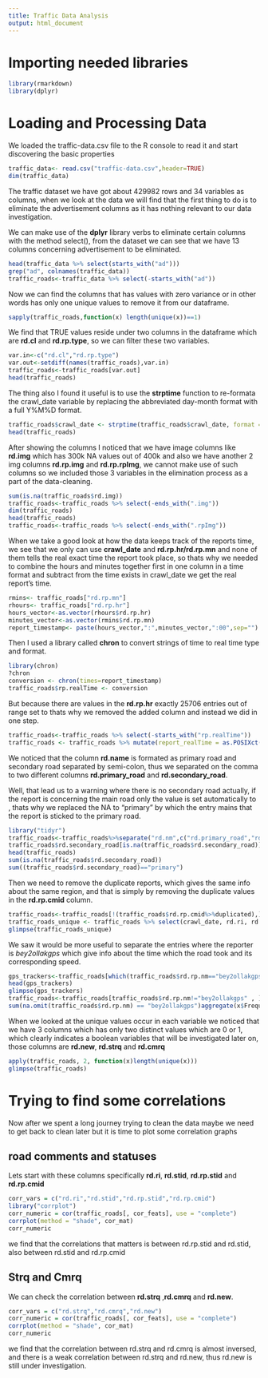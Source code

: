 ```yaml
---
title: Traffic Data Analysis
output: html_document
---
```

# Importing needed libraries

```r
library(rmarkdown)
library(dplyr)
```
# Loading and Processing Data

We loaded the traffic-data.csv file to the R console to read it and start discovering the basic properties

```r
traffic_data<- read.csv("traffic-data.csv",header=TRUE)
dim(traffic_data)
```

The traffic dataset we have got about 429982 rows and 34 variables as columns, when we look at the data we will find that the first thing to do is to eliminate the advertisement columns as it has nothing relevant to our data investigation.

We can make use of the **dplyr** library verbs to eliminate certain columns with the method select(), from the dataset we can see that we have 13 columns concerning advertisement to be eliminated.

```r
head(traffic_data %>% select(starts_with("ad")))
grep("ad", colnames(traffic_data))
traffic_roads<-traffic_data %>% select(-starts_with("ad"))
```
Now we can find the columns that has values with zero variance or in other words has only one unique values to remove it from our dataframe.

```r
sapply(traffic_roads,function(x) length(unique(x))==1)
```

We find that TRUE values reside under two columns in the dataframe which are **rd.cl** and **rd.rp.type**, so we can filter these two variables.

```r
var.in<-c("rd.cl","rd.rp.type")
var.out<-setdiff(names(traffic_roads),var.in)
traffic_roads<-traffic_roads[var.out]
head(traffic_roads)
```
The thing also I found it useful is to use the **strptime** function to re-formata the crawl_date variable by replacing the abbreviated day-month format with a full Y%M%D format.

```r
traffic_roads$crawl_date <- strptime(traffic_roads$crawl_date, format = "%a %b %e %X UTC %Y", tz = "UTC") %>% as.POSIXct()
head(traffic_roads)
```

After showing the columns I noticed that we have image columns like **rd.img** which has 300k NA values out of 400k and also we have another 2 img columns **rd.rp.img** and **rd.rp.rpImg**, we cannot make use of such columns so we included those 3 variables in the elimination process as a part of the data-cleaning.

```r
sum(is.na(traffic_roads$rd.img))
traffic_roads<-traffic_roads %>% select(-ends_with(".img"))
dim(traffic_roads)
head(traffic_roads)
traffic_roads<-traffic_roads %>% select(-ends_with(".rpImg"))
```

When we take a good look at how the data keeps track of the reports time, we see that we only can use **crawl_date** and **rd.rp.hr/rd.rp.mn** and none of them tells the real exact time the report took place, so thats why we needed to combine the hours and minutes together first in one column in a time format and subtract from the time exists in crawl_date we get the real report's time.

```r
rmins<- traffic_roads["rd.rp.mn"]
rhours<- traffic_roads["rd.rp.hr"]
hours_vector<-as.vector(rhours$rd.rp.hr)
minutes_vector<-as.vector(rmins$rd.rp.mn)
report_timestamp<- paste(hours_vector,":",minutes_vector,":00",sep="")
```

Then I used a library called **chron** to convert strings of time to real time type and format.

```r
library(chron)
?chron
conversion <- chron(times=report_timestamp)
traffic_roads$rp.realTime <- conversion
```

But because there are values in the **rd.rp.hr** exactly 25706 entries out of range set to <NA> thats why we removed the added column and instead we did in one step.

```r
traffic_roads<-traffic_roads %>% select(-starts_with("rp.realTime"))
traffic_roads <- traffic_roads %>% mutate(report_realTime = as.POSIXct(round(crawl_date - (rd.rp.hr*60*60 + rd.rp.mn*60), "mins"))) %>% select(-c(rd.rp.mn, rd.rp.hr))
```

We noticed that the column **rd.name** is formated as primary road and secondary road separated by semi-colon, thus we separated on the comma to two different columns **rd.primary_road** and **rd.secondary_road**.

Well, that lead us to a warning where there is no secondary road actually, if the report is concerning the main road only the value is set automatically to <NA>, thats why we replaced the NA to "primary" by which the entry mains that the report is sticked to the primary road.

```r
library("tidyr")
traffic_roads<-traffic_roads%>%separate("rd.nm",c("rd.primary_road","rd.secondary_road"),";")
traffic_roads$rd.secondary_road[is.na(traffic_roads$rd.secondary_road)] <- "primary"
head(traffic_roads)
sum(is.na(traffic_roads$rd.secondary_road))
sum((traffic_roads$rd.secondary_road)=="primary")
```

Then we need to remove the duplicate reports, which gives the same info about the same region, and that is simply by removing the duplicate values in the **rd.rp.cmid** column.

```r
traffic_roads<-traffic_roads[!(traffic_roads$rd.rp.cmid%>%duplicated),]
traffic_roads_unique <- traffic_roads %>% select(crawl_date, rd.ri, rd.stid) %>% unique()
glimpse(traffic_roads_unique)
```

We saw it would be more useful to separate the entries where the reporter is *bey2ollakgps* which give info about the time which the road took and its corresponding speed.

```r
gps_trackers<-traffic_roads[which(traffic_roads$rd.rp.nm=="bey2ollakgps"),]
head(gps_trackers)
glimpse(gps_trackers)
traffic_roads<-traffic_roads[traffic_roads$rd.rp.nm!="bey2ollakgps" , ]
sum(na.omit(traffic_roads$rd.rp.nm) == "bey2ollakgps")aggregate(x$Frequency, by=list(Category=x$Category), FUN=sum)
```

When we looked at the unique values occur in each variable we noticed that we have 3 columns which has only two distinct values which are 0 or 1, which clearly indicates a boolean variables that will be investigated later on, those columns are **rd.new**, **rd.strq** and **rd.cmrq**

```r
apply(traffic_roads, 2, function(x)length(unique(x)))
glimpse(traffic_roads)
```

# Trying to find some correlations

Now after we spent a long journey trying to clean the data maybe we need to get back to clean later but it is time to plot some correlation graphs

## road comments and statuses

Lets start with these columns specifically **rd.ri**, **rd.stid**, **rd.rp.stid** and **rd.rp.cmid**

```r
corr_vars = c("rd.ri","rd.stid","rd.rp.stid","rd.rp.cmid")
library("corrplot")
corr_numeric = cor(traffic_roads[, cor_feats], use = "complete")
corrplot(method = "shade", cor_mat)
corr_numeric
```

we find that the correlations that matters is between rd.rp.stid and rd.stid, also between rd.stid and rd.rp.cmid

## Strq and Cmrq

We can check the correlation between **rd.strq** ,**rd.cmrq** and **rd.new**.

```r
corr_vars = c("rd.strq","rd.cmrq","rd.new")
corr_numeric = cor(traffic_roads[, cor_feats], use = "complete")
corrplot(method = "shade", cor_mat)
corr_numeric
```
we find that the correlation between rd.strq and rd.cmrq is almost inversed, and there is a weak correlation between rd.strq and rd.new, thus rd.new is still under investigation.
